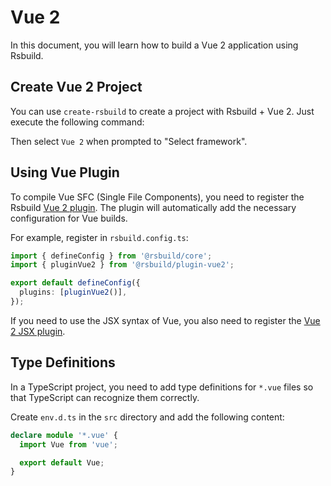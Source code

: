 # Vue 2

In this document, you will learn how to build a Vue 2 application using Rsbuild.

## Create Vue 2 Project

You can use `create-rsbuild` to create a project with Rsbuild + Vue 2. Just execute the following command:


<PackageManagerTabs command="create rsbuild@latest" />

Then select `Vue 2` when prompted to "Select framework".

## Using Vue Plugin

To compile Vue SFC (Single File Components), you need to register the Rsbuild [Vue 2 plugin](/plugins/list/plugin-vue2). The plugin will automatically add the necessary configuration for Vue builds.

For example, register in `rsbuild.config.ts`:

```ts title="rsbuild.config.ts"
import { defineConfig } from '@rsbuild/core';
import { pluginVue2 } from '@rsbuild/plugin-vue2';

export default defineConfig({
  plugins: [pluginVue2()],
});
```

If you need to use the JSX syntax of Vue, you also need to register the [Vue 2 JSX plugin](/plugins/list/plugin-vue2-jsx).

## Type Definitions

In a TypeScript project, you need to add type definitions for `*.vue` files so that TypeScript can recognize them correctly.

Create `env.d.ts` in the `src` directory and add the following content:

```ts title="src/env.d.ts"
declare module '*.vue' {
  import Vue from 'vue';

  export default Vue;
}
```


<DeployApp />

